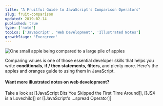 ```yaml
---
title: "A Fruitful Guide to JavaScript's Comparison Operators"
slug: fruit-comparison
updated: 2019-02-14
published: true
type: ['note']
topics: ['JavaScript', 'Web Development', 'Illustrated Notes']
growthStage: 'Evergreen'
---
```


![One small apple being compared to a large pile of apples](https://res.cloudinary.com/dg3gyk0gu/image/upload/c_scale,w_400/v1592833720/maggieappleton.com/egghead-course-notes/fruit-comparison/thumb_2x.png)

<IntroParagraph>

Comparing values is one of those essential developer skills that helps you write __conditionals__, __if / then statements, filters__, and plenty more. Here's the apples and oranges guide to using them in JavaScript.

</IntroParagraph>

<BasicImage alt="Javascript's comparison operators give us a way of comparing values" src="https://res.cloudinary.com/dg3gyk0gu/image/upload/v1592262865/maggieappleton.com/egghead-course-notes/fruit-comparison/FruitComparison_P1.png" />

<BasicImage alt="Equality comes in loose and strict varieties. You should always use strict equality." src="https://res.cloudinary.com/dg3gyk0gu/image/upload/v1592262864/maggieappleton.com/egghead-course-notes/fruit-comparison/FruitComparison_P2.png" />


<BasicImage alt="Inequality follows the same loose and strict rules as equality" src="https://res.cloudinary.com/dg3gyk0gu/image/upload/v1592262862/maggieappleton.com/egghead-course-notes/fruit-comparison/FruitComparison_P3.png" />


<BasicImage alt="Relational equality let's us check which value is greater" src="https://res.cloudinary.com/dg3gyk0gu/image/upload/v1592262863/maggieappleton.com/egghead-course-notes/fruit-comparison/FruitComparison_P4.png" />

#### Want more illustrated notes on web development?

Take a look at [[JavaScript Bits You Skipped the First Time Around]], [[JSX is a Lovechild]] or [[JavaScript's ...spread Operator]]